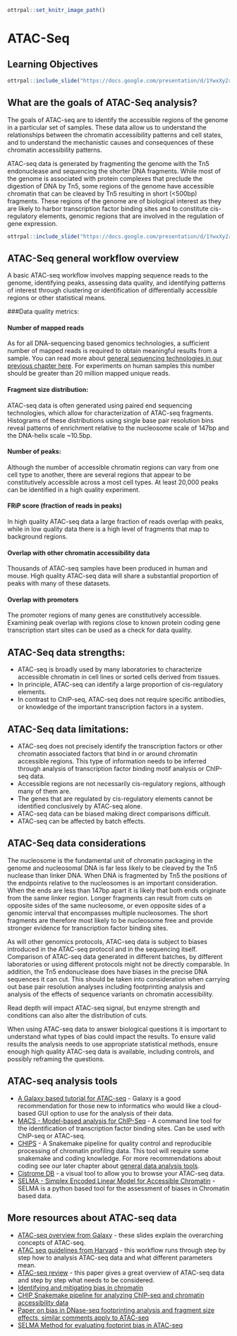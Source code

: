 
```r
ottrpal::set_knitr_image_path()
```

# ATAC-Seq

## Learning Objectives

```r
ottrpal::include_slide("https://docs.google.com/presentation/d/1YwxXy2rnUgbx_7B7ENH9wpDX-j6JpJz6lGVzOkjo0qY/edit#slide=id.g12890ae15d7_0_66")
```

## What are the goals of ATAC-Seq analysis?

The goals of ATAC-seq are to identify the accessible regions of the genome in a particular set of samples. These data allow us to understand the relationships between the chromatin accessibility patterns and cell states, and to understand the mechanistic causes and consequences of these chromatin accessibility patterns.  

ATAC-seq data is generated by fragmenting the genome with the Tn5 endonuclease and sequencing the shorter DNA fragments. While most of the genome is associated with protein complexes that preclude the digestion of DNA by Tn5, some regions of the genome have accessible chromatin that can be cleaved by Tn5 resulting in short (<500bp) fragments. These regions of the genome are of biological interest as they are likely to harbor transcription factor binding sites and to constitute cis-regulatory elements, genomic regions that are involved in the regulation of gene expression.


```r
ottrpal::include_slide("https://docs.google.com/presentation/d/1YwxXy2rnUgbx_7B7ENH9wpDX-j6JpJz6lGVzOkjo0qY/edit#slide=id.g14492c87338_0_23")
```

## ATAC-Seq general workflow overview

A basic ATAC-seq workflow involves mapping sequence reads to the genome, identifying peaks, assessing data quality, and identifying patterns of interest through clustering or identification of differentially accessible regions or other statistical means. 

###Data quality metrics:

#### Number of mapped reads
As for all DNA-sequencing based genomics technologies, a sufficient number of mapped reads is required to obtain meaningful results from a sample. You can read more about [general sequencing technologies in our previous chapter here](http://hutchdatascience.org/Choosing_Genomics_Tools/sequencing-data.html). For experiments on human samples this number should be greater than 20 million mapped unique reads.

#### Fragment size distribution:
ATAC-seq data is often generated using paired end sequencing technologies, which allow for characterization of ATAC-seq fragments. Histograms of these distributions using single base pair resolution bins reveal patterns of enrichment relative to the nucleosome scale of 147bp and the DNA-helix scale ~10.5bp.

#### Number of peaks:
Although the number of accessible chromatin regions can vary from one cell type to another, there are several regions that appear to be constitutively accessible across a most cell types. At least 20,000 peaks can be identified in a high quality experiment.

#### FRiP score (fraction of reads in peaks)
In high quality ATAC-seq data a large fraction of reads overlap with peaks, while in low quality data there is a high level of fragments that map to background regions.

#### Overlap with other chromatin accessibility data
Thousands of ATAC-seq samples have been produced in human and mouse. High quality ATAC-seq data will share a substantial proportion of peaks with many of these datasets.

#### Overlap with promoters
The promoter regions of many genes are constitutively accessible. Examining peak overlap with regions close to known protein coding gene transcription start sites can be used as a check for data quality.

## ATAC-Seq data **strengths**:

- ATAC-seq is broadly used by many laboratories to characterize accessible chromatin in cell lines or sorted cells derived from tissues.
- In principle, ATAC-seq can identify a large proportion of cis-regulatory elements.
- In contrast to ChIP-seq, ATAC-seq does not require specific antibodies, or knowledge of the important transcription factors in a system.

## ATAC-Seq data **limitations**:

- ATAC-seq does not precisely identify the  transcription factors or other chromatin associated factors that bind in or around chromatin accessible regions. This type of information needs to be inferred through analysis of transcription factor binding motif analysis or ChIP-seq data.
- Accessible regions are not necessarily cis-regulatory regions, although many of them are.
- The genes that are regulated by cis-regulatory elements cannot be identified conclusively by ATAC-seq alone.
- ATAC-seq data can be biased making direct comparisons difficult.
- ATAC-seq can be affected by batch effects.

## ATAC-Seq data considerations

The nucleosome is the fundamental unit of chromatin packaging in the genome and nucleosomal DNA is far less likely to be cleaved by the Tn5 nuclease than linker DNA. When DNA is fragmented by Tn5 the positions of the endpoints relative to the nucleosomes is an important consideration. When the ends are less than 147bp apart it is likely that both ends originate from the same linker region. Longer fragments can result from cuts on opposite sides of the same nucleosome, or even opposite sides of a genomic interval that encompasses multiple nucleosomes. The short fragments are therefore most likely to be nucleosome free and provide stronger evidence for transcription factor binding sites.

As will other genomics protocols, ATAC-seq data is subject to biases introduced in the ATAC-seq protocol and in the sequencing itself. Comparison of ATAC-seq data generated in different batches, by different laboratories or using different protocols might not be directly comparable. In addition, the Tn5 endonuclease does have biases in the precise DNA sequences it can cut. This should be taken into consideration when carrying out base pair resolution analyses including footprinting analysis and analysis of the effects of sequence variants on chromatin accessibility.   

Read depth will impact ATAC-seq signal, but enzyme strength and conditions can also alter the distribution of cuts.

When using ATAC-seq data to answer biological questions it is important to understand what types of bias could impact the results. To ensure valid results the analysis needs to use appropriate statistical methods, ensure enough high quality ATAC-seq data is available, including controls, and possibly reframing the questions.

## ATAC-seq analysis tools

- [A Galaxy based tutorial for ATAC-seq](https://training.galaxyproject.org/training-material/topics/epigenetics/tutorials/atac-seq/tutorial.html) - Galaxy is a good recommendation for those new to informatics who would like a cloud-based GUI option to use for the analysis of their data.
- [MACS - Model-based analysis for ChIP-Seq](https://macs3-project.github.io/MACS/) - A command line tool for the identification of transcription factor binding sites. Can be used with ChIP-seq or ATAC-seq.
- [CHIPS](https://github.com/liulab-dfci/CHIPS) - A Snakemake pipeline for quality control and reproducible processing of chromatin profiling data. This tool will require some snakemake and coding knowledge. For more recommendations about coding see our later chapter about [general data analysis tools]().
- [Cistrome DB](http://cistrome.org/db/#/) - a visual tool to allow you to browse your ATAC-seq data.
 - [SELMA - Simplex Encoded Linear Model for Accessible Chromatin](https://github.com/zang-lab/SELMA) - SELMA is a python based tool for the assessment of biases in Chromatin based data.  

## More resources about ATAC-seq data

- [ATAC-seq overview from Galaxy](https://training.galaxyproject.org/training-material/topics/epigenetics/tutorials/atac-seq/slides.html#1) - these slides explain the overarching concepts of ATAC-seq.
- [ATAC seq guidelines from Harvard](https://informatics.fas.harvard.edu/atac-seq-guidelines.html) - this workflow runs through step by step how to analysis ATAC-seq data and what different parameters mean.
- [ATAC-seq review](https://genomebiology.biomedcentral.com/articles/10.1186/s13059-020-1929-3) - this paper gives a great overview of ATAC-seq data and step by step what needs to be considered.
- [Identifying and mitigating bias in chromatin](https://www.ncbi.nlm.nih.gov/pmc/articles/PMC4473780/)
- [CHIP Snakemake pipeline for analyzing ChIP-seq and chromatin accessibility data](https://f1000research.com/articles/10-517)
- [Paper on bias in DNase-seq footprinting analysis and fragment size effects, similar comments apply to ATAC-seq](https://www.ncbi.nlm.nih.gov/pmc/articles/PMC4018771/)
- [SELMA Method for evaluating footprint bias in ATAC-seq](https://www.ncbi.nlm.nih.gov/pmc/articles/PMC9492688/)
